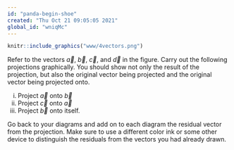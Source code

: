 ```yaml
---
id: "panda-begin-shoe"
created: "Thu Oct 21 09:05:05 2021"
global_id: "wniqMc"
---
```


```r
knitr::include_graphics("www/4vectors.png")
```

Refer to  the vectors $\vec{a}$,  $\vec{b}$,  $\vec{c}$, and  $\vec{d}$ in  the figure. Carry  out the  following  projections graphically.  You should show not only the result  of the  projection, but also the original  vector being  projected and the original vector being  projected onto.

i. Project $\vec{a}$  onto  $\vec{b}$
ii.  Project $\vec{c}$ onto $\vec{a}$
iii.  Project $\vec{b}$  onto  itself.

Go back to your diagrams and add on to  each diagram the residual vector from  the projection. Make sure to use a different color ink or some other device to  distinguish the residuals from the vectors you had already drawn.


